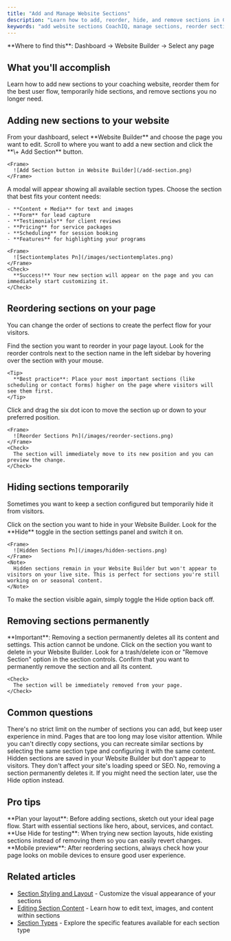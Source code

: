```yaml
---
title: "Add and Manage Website Sections"
description: "Learn how to add, reorder, hide, and remove sections in CoachIQ's Website Builder. Complete guide for managing your coaching website layout."
keywords: "add website sections CoachIQ, manage sections, reorder sections, website builder sections, CoachIQ section management"
---
```


<Info>
  **Where to find this**: Dashboard → Website Builder → Select any page
</Info>

## What you'll accomplish

Learn how to add new sections to your coaching website, reorder them for the best user flow, temporarily hide sections, and remove sections you no longer need.

## Adding new sections to your website

<Steps>
  <Step title="Navigate to Website Builder">
    From your dashboard, select **Website Builder** and choose the page you want to edit.
  </Step>
  <Step title="Click 'Add Section'">
    Scroll to where you want to add a new section and click the **\+ Add Section** button.

    <Frame>
      ![Add Section button in Website Builder](/add-section.png)
    </Frame>
  </Step>
  <Step title="Select your section type">
    A modal will appear showing all available section types. Choose the section that best fits your content needs:

    - **Content + Media** for text and images
    - **Form** for lead capture
    - **Testimonials** for client reviews
    - **Pricing** for service packages
    - **Scheduling** for session booking
    - **Features** for highlighting your programs

    <Frame>
      ![Sectiontemplates Pn](/images/sectiontemplates.png)
    </Frame>
    <Check>
      **Success!** Your new section will appear on the page and you can immediately start customizing it.
    </Check>
  </Step>
</Steps>

## Reordering sections on your page

You can change the order of sections to create the perfect flow for your visitors.

<Steps>
  <Step title="Locate the section to move">
    Find the section you want to reorder in your page layout.
  </Step>
  <Step title="Use the section controls">
    Look for the reorder controls next to the section name in the left sidebar by hovering over the section with your mouse.

    <Tip>
      **Best practice**: Place your most important sections (like scheduling or contact forms) higher on the page where visitors will see them first.
    </Tip>
  </Step>
  <Step title="Move to desired position">
    Click and drag the six dot icon to move the section up or down to your preferred position.

    <Frame>
      ![Reorder Sections Pn](/images/reorder-sections.png)
    </Frame>
    <Check>
      The section will immediately move to its new position and you can preview the change.
    </Check>
  </Step>
</Steps>

## Hiding sections temporarily

Sometimes you want to keep a section configured but temporarily hide it from visitors.

<Steps>
  <Step title="Select the section">
    Click on the section you want to hide in your Website Builder.
  </Step>
  <Step title="Toggle the Hide option">
    Look for the **Hide** toggle in the section settings panel and switch it on.

    <Frame>
      ![Hidden Sections Pn](/images/hidden-sections.png)
    </Frame>
    <Note>
      Hidden sections remain in your Website Builder but won't appear to visitors on your live site. This is perfect for sections you're still working on or seasonal content.
    </Note>
  </Step>
  <Step title="Unhide when ready">
    To make the section visible again, simply toggle the Hide option back off.
  </Step>
</Steps>

## Removing sections permanently

<Warning>
  **Important**: Removing a section permanently deletes all its content and settings. This action cannot be undone.
</Warning>

<Steps>
  <Step title="Select the section to remove">
    Click on the section you want to delete in your Website Builder.
  </Step>
  <Step title="Find the delete option">
    Look for a trash/delete icon or "Remove Section" option in the section controls.
  </Step>
  <Step title="Confirm deletion">
    Confirm that you want to permanently remove the section and all its content.

    <Check>
      The section will be immediately removed from your page.
    </Check>
  </Step>
</Steps>

## Common questions

<AccordionGroup>
  <Accordion title="How many sections can I add to a page?">
    There's no strict limit on the number of sections you can add, but keep user experience in mind. Pages that are too long may lose visitor attention.
  </Accordion>
  <Accordion title="Can I copy sections between pages?">
    While you can't directly copy sections, you can recreate similar sections by selecting the same section type and configuring it with the same content.
  </Accordion>
  <Accordion title="What happens to hidden sections?">
    Hidden sections are saved in your Website Builder but don't appear to visitors. They don't affect your site's loading speed or SEO.
  </Accordion>
  <Accordion title="Can I undo removing a section?">
    No, removing a section permanently deletes it. If you might need the section later, use the Hide option instead.
  </Accordion>
</AccordionGroup>

## Pro tips

<Tip>
  **Plan your layout**: Before adding sections, sketch out your ideal page flow. Start with essential sections like hero, about, services, and contact.
</Tip>

<Tip>
  **Use Hide for testing**: When trying new section layouts, hide existing sections instead of removing them so you can easily revert changes.
</Tip>

<Tip>
  **Mobile preview**: After reordering sections, always check how your page looks on mobile devices to ensure good user experience.
</Tip>

## Related articles

- [Section Styling and Layout](/website/sections/backgrounds-styling) - Customize the visual appearance of your sections
- [Editing Section Content](/website/sections/content-editing) - Learn how to edit text, images, and content within sections
- [Section Types](/website/section-types) - Explore the specific features available for each section type